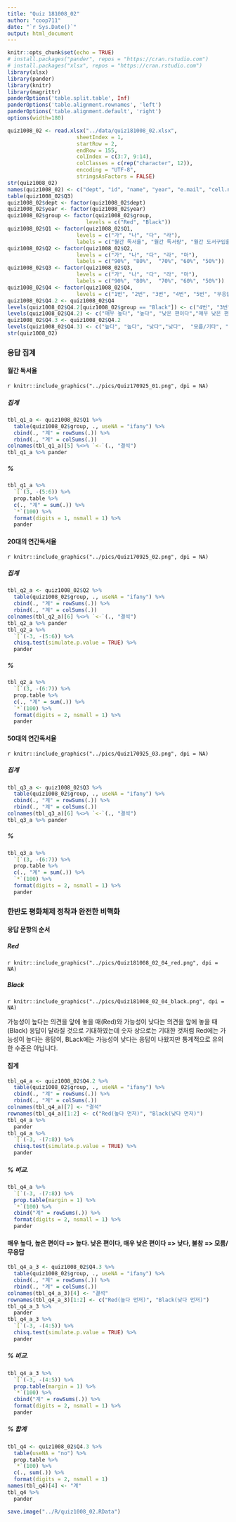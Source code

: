 ```yaml
---
title: "Quiz 181008_02"
author: "coop711"
date: "`r Sys.Date()`"
output: html_document
---
```


```r
knitr::opts_chunk$set(echo = TRUE)
# install.packages("pander", repos = "https://cran.rstudio.com")
# install.packages("xlsx", repos = "https://cran.rstudio.com")
library(xlsx)
library(pander)
library(knitr)
library(magrittr)
panderOptions('table.split.table', Inf)
panderOptions('table.alignment.rownames', 'left')
panderOptions('table.alignment.default', 'right')
options(width=180)
```

```r
quiz1008_02 <- read.xlsx("../data/quiz181008_02.xlsx", 
                      sheetIndex = 1, 
                      startRow = 2, 
                      endRow = 155, 
                      colIndex = c(3:7, 9:14), 
                      colClasses = c(rep("character", 12)), 
                      encoding = "UTF-8",
                      stringsAsFactors = FALSE)
str(quiz1008_02)
names(quiz1008_02) <- c("dept", "id", "name", "year", "e.mail", "cell.no", "Q1", "Q2", "Q3", "Q4", "group")
table(quiz1008_02$Q3)
quiz1008_02$dept <- factor(quiz1008_02$dept)
quiz1008_02$year <- factor(quiz1008_02$year)
quiz1008_02$group <- factor(quiz1008_02$group, 
                         levels = c("Red", "Black"))
quiz1008_02$Q1 <- factor(quiz1008_02$Q1, 
                      levels = c("가", "나", "다", "라"), 
                      labels = c("월간 독서율", "월간 독서량", "월간 도서구입율", "월간 도서구입량"))
quiz1008_02$Q2 <- factor(quiz1008_02$Q2, 
                      levels = c("가", "나", "다", "라", "마"), 
                      labels = c("90%", "80%",  "70%", "60%", "50%"))
quiz1008_02$Q3 <- factor(quiz1008_02$Q3, 
                      levels = c("가", "나", "다", "라", "마"), 
                      labels = c("90%", "80%",  "70%", "60%", "50%"))
quiz1008_02$Q4 <- factor(quiz1008_02$Q4, 
                      levels = c("1번", "2번", "3번", "4번", "5번", "무응답"))
quiz1008_02$Q4.2 <- quiz1008_02$Q4
levels(quiz1008_02$Q4.2[quiz1008_02$group == "Black"]) <- c("4번", "3번", "2번", "1번", "5번", "무응답")
levels(quiz1008_02$Q4.2) <- c("매우 높다", "높다", "낮은 편이다","매우 낮은 편이다",  "모름/기타", "불참")
quiz1008_02$Q4.3 <- quiz1008_02$Q4.2
levels(quiz1008_02$Q4.3) <- c("높다", "높다", "낮다","낮다",  "모름/기타", "모름/기타")
str(quiz1008_02)
```

### 응답 집계

#### 월간 독서율

`r knitr::include_graphics("../pics/Quiz170925_01.png", dpi = NA)`

##### 집계

```r
tbl_q1_a <- quiz1008_02$Q1 %>% 
  table(quiz1008_02$group, ., useNA = "ifany") %>%
  cbind(., "계" = rowSums(.)) %>%
  rbind(., "계" = colSums(.))
colnames(tbl_q1_a)[5] %<>% `<-`(., "결석")
tbl_q1_a %>% pander 
```

##### %

```r
tbl_q1_a %>% 
  `[`(3, -(5:6)) %>%
  prop.table %>% 
  c(., "계" = sum(.)) %>%
  `*`(100) %>%
  format(digits = 1, nsmall = 1) %>%
  pander
```

#### 20대의 연간독서율

`r knitr::include_graphics("../pics/Quiz170925_02.png", dpi = NA)`

##### 집계

```r
tbl_q2_a <- quiz1008_02$Q2 %>% 
  table(quiz1008_02$group, ., useNA = "ifany") %>%
  cbind(., "계" = rowSums(.)) %>%
  rbind(., "계" = colSums(.))
colnames(tbl_q2_a)[6] %<>% `<-`(., "결석")
tbl_q2_a %>% pander 
tbl_q2_a %>% 
  `[`(-3, -(5:6)) %>%
  chisq.test(simulate.p.value = TRUE) %>%
  pander
```

##### %

```r
tbl_q2_a %>% 
  `[`(3, -(6:7)) %>%
  prop.table %>% 
  c(., "계" = sum(.)) %>%
  `*`(100) %>%
  format(digits = 2, nsmall = 1) %>%
  pander
```

#### 50대의 연간독서율

`r knitr::include_graphics("../pics/Quiz170925_03.png", dpi = NA)`

##### 집계

```r
tbl_q3_a <- quiz1008_02$Q3 %>% 
  table(quiz1008_02$group, ., useNA = "ifany") %>%
  cbind(., "계" = rowSums(.)) %>%
  rbind(., "계" = colSums(.))
colnames(tbl_q3_a)[6] %<>% `<-`(., "결석")
tbl_q3_a %>% pander 
```

##### %

```r
tbl_q3_a %>% 
  `[`(3, -(6:7)) %>%
  prop.table %>% 
  c(., "계" = sum(.)) %>%
  `*`(100) %>%
  format(digits = 2, nsmall = 1) %>%
  pander
```

### 한반도 평화체제 정착과 완전한 비핵화 

#### 응답 문항의 순서

##### Red 

`r knitr::include_graphics("../pics/Quiz181008_02_04_red.png", dpi = NA)`

##### Black

`r knitr::include_graphics("../pics/Quiz181008_02_04_black.png", dpi = NA)`

가능성이 높다는 의견을 앞에 놓을 때(Red)와 가능성이 낮다는 의견을 앞에 놓을 때(Black) 응답이 달라질 것으로 기대하였는데 숫자 상으로는 기대한 것처럼 Red에는 가능성이 높다는 응답이, BLack에는 가능성이 낮다는 응답이 나왔지만 통계적으로 유의한 수준은 아닙니다.

#### 집계

```r
tbl_q4_a <- quiz1008_02$Q4.2 %>%
  table(quiz1008_02$group, ., useNA = "ifany") %>%
  cbind(., "계" = rowSums(.)) %>%
  rbind(., "계" = colSums(.))
colnames(tbl_q4_a)[7] <- "결석"
rownames(tbl_q4_a)[1:2] <- c("Red(높다 먼저)", "Black(낮다 먼저)")
tbl_q4_a %>% 
  pander
tbl_q4_a %>% 
  `[`(-3, -(7:8)) %>%
  chisq.test(simulate.p.value = TRUE) %>%
  pander
```

##### % 비교.  

```r
tbl_q4_a %>% 
  `[`(-3, -(7:8)) %>%
  prop.table(margin = 1) %>%
  `*`(100) %>%
  cbind("계" = rowSums(.)) %>%
  format(digits = 2, nsmall = 1) %>%
  pander
```

#### 매우 높다, 높은 편이다 => 높다. 낮은 편이다, 매우 낮은 편이다 => 낮다, 불참 => 모름/무응답

```r
tbl_q4_a_3 <- quiz1008_02$Q4.3 %>%
  table(quiz1008_02$group, ., useNA = "ifany") %>%
  cbind(., "계" = rowSums(.)) %>%
  rbind(., "계" = colSums(.))
colnames(tbl_q4_a_3)[4] <- "결석"
rownames(tbl_q4_a_3)[1:2] <- c("Red(높다 먼저)", "Black(낮다 먼저)")
tbl_q4_a_3 %>% 
  pander
tbl_q4_a_3 %>% 
  `[`(-3, -(4:5)) %>%
  chisq.test(simulate.p.value = TRUE) %>%
  pander
```

##### % 비교.  

```r
tbl_q4_a_3 %>% 
  `[`(-3, -(4:5)) %>%
  prop.table(margin = 1) %>%
  `*`(100) %>%
  cbind("계" = rowSums(.)) %>%
  format(digits = 2, nsmall = 1) %>%
  pander
```


##### % 합계

```r
tbl_q4 <- quiz1008_02$Q4.3 %>%
  table(useNA = "no") %>%
  prop.table %>%
  `*`(100) %>%
  c(., sum(.)) %>%
  format(digits = 2, nsmall = 1)
names(tbl_q4)[4] <- "계"
tbl_q4 %>%
  pander
```


```r
save.image("../R/quiz1008_02.RData")
```